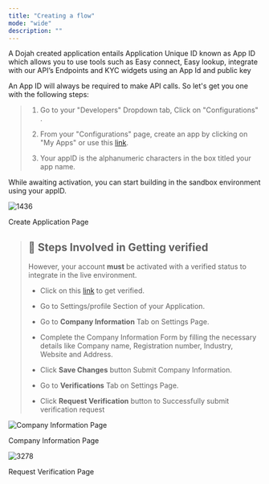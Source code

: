 ```yaml
---
title: "Creating a flow"
mode: "wide"
description: ""
---
```



A Dojah created application entails Application Unique ID known as App ID which allows you to use tools such as Easy connect, Easy lookup, integrate with our API’s Endpoints and KYC widgets using an App Id and public key

An App ID will always be required to make API calls. So let's get you one with the following steps:


> 1.  Go to your "Developers" Dropdown tab, Click on "Configurations" .
>     
> 2.  From your "Configurations" page, create an app by clicking on "My Apps" or use this [link](https://app.dojah.io/app).
>     
> 3.  Your appID is the alphanumeric characters in the box titled your app name.
>     

While awaiting activation, you can start building in the sandbox environment using your appID.

![1436](https://files.readme.io/3c820e8-Screenshot_2022-08-09_at_09.01.17.png "Screenshot 2022-08-09 at 09.01.17.png")

Create Application Page

> ## 📘 Steps Involved in Getting verified
> 
> However, your account **must** be activated with a verified status to integrate in the live environment.
> 
> -   Click on this [link](https://app.dojah.io/settings) to get verified.
>     
> -   Go to Settings/profile Section of your Application.
>     
> -   Go to **Company Information** Tab on Settings Page.
>     
> -   Complete the Company Information Form by filling the necessary details like Company name, Registration number, Industry, Website and Address.
>     
> -   Click **Save Changes** button Submit Company Information.
>     
> -   Go to **Verifications** Tab on Settings Page.
>     
> -   Click **Request Verification** button to Successfully submit verification request
>     

![Company Information Page](https://files.readme.io/28462b5-Screenshot_2022-08-24_at_12.54.40_PM.png)

Company Information Page

![3278](https://files.readme.io/ceef964-Screenshot_2022-08-05_at_3.57.32_PM.png "Screenshot 2022-08-05 at 3.57.32 PM.png")

Request Verification Page